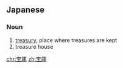 {{also|宝库|寶庫}}
==Japanese==
{{ja-kanjitab|ほう|こ|yomi=on}}

===Noun===
{{ja-noun|ほうこ}}

# [[treasury]], place where treasures are kept
# treasure house {{gloss|a collection or artistic or literary works}}

[[chr:宝庫]]
[[zh:宝庫]]